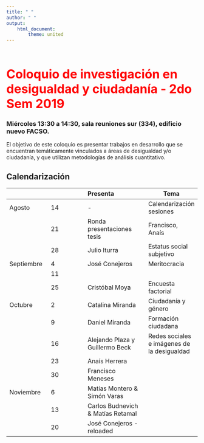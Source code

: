 ```yaml
---
title: " "
author: " "
output:
    html_document:
        theme: united
---
```


<br/>
<br/>

<b>
<font color="red" size=6>
Coloquio de investigación en desigualdad y ciudadanía - 2do Sem 2019
</b>
</font>
<br>

### Miércoles 13:30  a 14:30, sala reuniones sur (334), edificio nuevo FACSO.


El objetivo de este coloquio es presentar trabajos en desarrollo que se encuentran temáticamente vinculados a áreas de desigualdad y/o ciudadanía, y que utilizan metodologías de análisis cuantitativo.

## Calendarización


| |  | Presenta   | Tema |
|--|--|:--|--|
| Agosto | 14 | -  | Calendarización sesiones
|  | 21 | Ronda presentaciones tesis | Francisco, Anaís
|  | 28 | Julio Iturra  | Estatus social subjetivo
| Septiembre   | 4 | José Conejeros  | Meritocracia
|   | 11  |   |   |
|   | 25  | Cristóbal Moya  | Encuesta factorial
| Octubre   | 2 | Catalina Miranda  | Ciudadanía y género
|   | 9  |  Daniel Miranda  | Formación ciudadana
|   | 16 |  Alejando Plaza y Guillermo Beck| Redes sociales e imágenes de la desigualdad
|   | 23  | Anaís Herrera |
|   | 30  | Francisco Meneses  |
|Noviembre  | 6  | Matías Montero & Simón Varas |
|   | 13  | Carlos Budnevich & Matías Retamal |
|   | 20  | José Conejeros - reloaded  |
